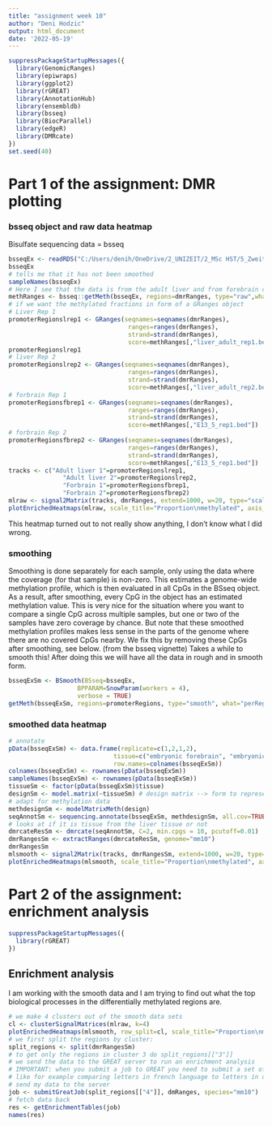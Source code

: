 ---
title: "assignment week 10"
author: "Deni Hodzic"
output: html_document
date: '2022-05-19'
---

```{r}
suppressPackageStartupMessages({
  library(GenomicRanges)
  library(epiwraps)
  library(ggplot2)
  library(rGREAT)
  library(AnnotationHub)
  library(ensembldb)
  library(bsseq)
  library(BiocParallel)
  library(edgeR)
  library(DMRcate)
})
set.seed(40)
```


# Part 1 of the assignment: DMR plotting

### bsseq object and raw data heatmap
Bisulfate sequencing data = bsseq
```{r}
bsseqEx <- readRDS("C:/Users/denih/OneDrive/2_UNIZEIT/2_MSc HST/5_Zweites_Studienjahr_Master/2_Frühjahrssemester_2022/Bioinformatic Approaches to Regulatory Genomics and Epigenomics/VL 10/w10_assignment/bsseqOb.rds")
bsseqEx
# tells me that it has not been smoothed
sampleNames(bsseqEx)
# Here I see that the data is from the adult liver and from forebrain cells
methRanges <- bsseq::getMeth(bsseqEx, regions=dmrRanges, type="raw",what="perRegion")
# if we want the methylated fractions in form of a GRanges object
# Liver Rep 1
promoterRegionslrep1 <- GRanges(seqnames=seqnames(dmrRanges),
                                 ranges=ranges(dmrRanges),
                                 strand=strand(dmrRanges),
                                 score=methRanges[,"liver_adult_rep1.bed"])
promoterRegionslrep1
# liver Rep 2
promoterRegionslrep2 <- GRanges(seqnames=seqnames(dmrRanges),
                                 ranges=ranges(dmrRanges),
                                 strand=strand(dmrRanges),
                                 score=methRanges[,"liver_adult_rep2.bed"])
# forbrain Rep 1
promoterRegionsfbrep1 <- GRanges(seqnames=seqnames(dmrRanges),
                                 ranges=ranges(dmrRanges),
                                 strand=strand(dmrRanges),
                                 score=methRanges[,"E13_5_rep1.bed"])
# forbrain Rep 2
promoterRegionsfbrep2 <- GRanges(seqnames=seqnames(dmrRanges),
                                 ranges=ranges(dmrRanges),
                                 strand=strand(dmrRanges),
                                 score=methRanges[,"E13_5_rep1.bed"])
tracks <- c("Adult liver 1"=promoterRegionslrep1,
               "Adult liver 2"=promoterRegionslrep2,
               "Forbrain 1"=promoterRegionsfbrep1,
               "Forbrain 2"=promoterRegionsfbrep2)
mlraw <- signal2Matrix(tracks, dmrRanges, extend=1000, w=20, type="scale", smooth=FALSE)
plotEnrichedHeatmaps(mlraw, scale_title="Proportion\nmethylated", axis_name = c("TSS","TES"), colors = c("white","red"))
```
This heatmap turned out to not really show anything, I don't know what I did wrong.

### smoothing
Smoothing is done separately for each sample, only using the data where the coverage (for that sample) is non-zero. This estimates a genome-wide methylation profile, which is then evaluated in all CpGs in the BSseq object. As a result, after smoothing, every CpG in the object has an estimated methylation value. This is very nice for the situation where you want to compare a single CpG across multiple samples, but one or two of the samples have zero coverage by chance. But note that these smoothed methylation profiles makes less sense in the parts of the genome where there are no covered CpGs nearby. We fix this by removing these CpGs after smoothing, see below. (from the bsseq vignette)
Takes a while to smooth this! After doing this we will have all the data in rough and in smooth form.
```{r, eval=FALSE}
bsseqExSm <- BSmooth(BSseq=bsseqEx, 
                   BPPARAM=SnowParam(workers = 4), 
                   verbose = TRUE)
getMeth(bsseqExSm, regions=promoterRegions, type="smooth", what="perRegion")
```


### smoothed data heatmap

```{r}
# annotate
pData(bsseqExSm) <- data.frame(replicate=c(1,2,1,2),
                             tissue=c("embryonic forebrain", "embryonic forebrain", "liver", "liver"),
                             row.names=colnames(bsseqExSm))
colnames(bsseqExSm) <- rownames(pData(bsseqExSm))
sampleNames(bsseqExSm) <- rownames(pData(bsseqExSm))
tissueSm <- factor(pData(bsseqExSm)$tissue)
designSm <- model.matrix(~tissueSm) # design matrix --> form to represent you data
# adapt for methylation data
methdesignSm <- modelMatrixMeth(design)
seqAnnotSm <- sequencing.annotate(bsseqExSm, methdesignSm, all.cov=TRUE, coef="tissueliver", fdr=0.4)
# looks at if it is tissue from the liver tissue or not
dmrcateResSm <- dmrcate(seqAnnotSm, C=2, min.cpgs = 10, pcutoff=0.01)
dmrRangesSm <- extractRanges(dmrcateResSm, genome="mm10")
dmrRangesSm
mlsmooth <- signal2Matrix(tracks, dmrRangesSm, extend=1000, w=20, type="scale", smooth=TRUE)
plotEnrichedHeatmaps(mlsmooth, scale_title="Proportion\nmethylated", axis_name = c("TSS","TES"), colors = c("white","red"))
```


# Part 2 of the assignment: enrichment analysis

```{r}
suppressPackageStartupMessages({
  library(rGREAT)
})
```

## Enrichment analysis

I am working with the smooth data and I am trying to find out what the top biological processes in the differentially methylated regions are.

```{r}
# we make 4 clusters out of the smooth data sets
cl <- clusterSignalMatrices(mlraw, k=4)
plotEnrichedHeatmaps(mlsmooth, row_split=cl, scale_title="Proportion\nmethylated", axis_name = c("start","end"), colors = c("white","red"))
# we first split the regions by cluster:
split_regions <- split(dmrRangesSm)
# to get only the regions in cluster 3 do split_regions[["3"]]
# we send the data to the GREAT server to run an enrichment analysis
# IMPORTANT: when you submit a job to GREAT you need to submit a set of regions, a GRanges object, but you also need to submit a background. You are always comparing the elements in your list of regions to other elements, so we are comparing the regions in cluster 4 with respect to all our other regions.
# like for example comparing letters in french language to letters in other languages. It depends whether you compare it to roman languages or other languages.
# send my data to the server
job <- submitGreatJob(split_regions[["4"]], dmRanges, species="mm10")
# fetch data back
res <- getEnrichmentTables(job)
names(res)
```